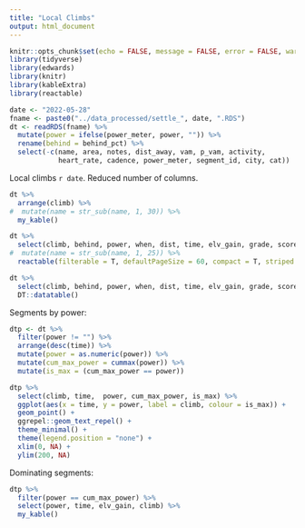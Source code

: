 ```yaml
---
title: "Local Climbs"
output: html_document
---
```


```r
knitr::opts_chunk$set(echo = FALSE, message = FALSE, error = FALSE, warning = FALSE)
library(tidyverse)
library(edwards)
library(knitr)
library(kableExtra)
library(reactable)
```

```r
date <- "2022-05-28"
fname <- paste0("../data_processed/settle_", date, ".RDS")
dt <- readRDS(fname) %>% 
  mutate(power = ifelse(power_meter, power, "")) %>% 
  rename(behind = behind_pct) %>% 
  select(-c(name, area, notes, dist_away, vam, p_vam, activity,
            heart_rate, cadence, power_meter, segment_id, city, cat)) 
```

Local climbs `r date`. Reduced number of columns.

```r
dt %>% 
  arrange(climb) %>% 
#  mutate(name = str_sub(name, 1, 30)) %>% 
  my_kable()
```

```r
dt %>% 
  select(climb, behind, power, when, dist, time, elv_gain, grade, score, tries, pos, total) %>% 
#  mutate(name = str_sub(name, 1, 25)) %>% 
  reactable(filterable = T, defaultPageSize = 60, compact = T, striped = T, fullWidth = F)
```

```r
dt %>% 
  select(climb, behind, power, when, dist, time, elv_gain, grade, score, tries, pos, total) %>% 
  DT::datatable()
```

Segments by power:

```r
dtp <- dt %>% 
  filter(power != "") %>%
  arrange(desc(time)) %>%
  mutate(power = as.numeric(power)) %>% 
  mutate(cum_max_power = cummax(power)) %>% 
  mutate(is_max = (cum_max_power == power))
```

```r
dtp %>% 
  select(climb, time,  power, cum_max_power, is_max) %>% 
  ggplot(aes(x = time, y = power, label = climb, colour = is_max)) +
  geom_point() +
  ggrepel::geom_text_repel() +
  theme_minimal() +
  theme(legend.position = "none") +
  xlim(0, NA) +
  ylim(200, NA)
```

Dominating segments:

```r
dtp %>% 
  filter(power == cum_max_power) %>% 
  select(power, time, elv_gain, climb) %>% 
  my_kable()
```